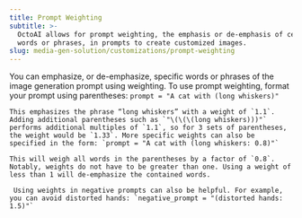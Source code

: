 ```yaml
---
title: Prompt Weighting
subtitle: >-
  OctoAI allows for prompt weighting, the emphasis or de-emphasis of certain
  words or phrases, in prompts to create customized images.
slug: media-gen-solution/customizations/prompt-weighting
---
```



You can emphasize, or de-emphasize, specific words or phrases of the image generation prompt using weighting. To use prompt weighting, format your prompt using parentheses: `prompt = "A cat with (long whiskers)"`

    This emphasizes the phrase “long whiskers” with a weight of `1.1`. Adding additional parentheses such as `"\(\(\(long whiskers)))"` performs additional multiples of `1.1`, so for 3 sets of parentheses, the weight would be `1.33`. More specific weights can also be specified in the form: `prompt = "A cat with (long whiskers: 0.8)"`

    This will weigh all words in the parentheses by a factor of `0.8`. Notably, weights do not have to be greater than one. Using a weight of less than 1 will de-emphasize the contained words.

     Using weights in negative prompts can also be helpful. For example, you can avoid distorted hands: `negative_prompt = "(distorted hands: 1.5)"`